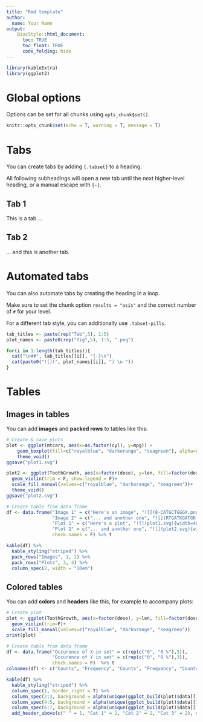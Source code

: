 ---
title: "Rmd template"
author:
  name: Your Name
output:
    BiocStyle::html_document:
      toc: TRUE
      toc_float: TRUE
      code_folding: hide
---

```{r setup}
library(kableExtra)
library(ggplot2)
```

# Global options

Options can be set for all chunks using `opts_chunk$set()`.

```{r}
knitr::opts_chunk$set(echo = T, warning = T, message = T)
```

# Tabs {.tabset}

You can create tabs by adding `{.tabset}` to a heading.

All following subheadings will open a new tab until the next higher-level heading, or a manual escape with `{-}`.

## Tab 1

This is a tab ...

## Tab 2

... and this is another tab.

# Automated tabs {.tabset .tabset-pills}

You can also automate tabs by creating the heading in a loop.

Make sure to set the chunk option `results = "asis"` and the correct number of `#` for your level.

For a different tab style, you can additionally use `.tabset-pills`.

```{r results = "asis"}
tab_titles <- paste(rep("Tab",5), 1:5)
plot_names <- paste0(rep("fig",5), 1:5, ".png")

for(i in 1:length(tab_titles)){
  cat("\n##", tab_titles[[i]], "{-}\n")
  cat(paste0("![](", plot_names[[i]], ") \n "))
}
```

# Tables

## Images in tables

You can add **images** and **packed rows** to tables like this:

```{r, message=F}
# Create & save plots
plot <- ggplot(mtcars, aes(x=as.factor(cyl), y=mpg)) + 
    geom_boxplot(fill=c("royalblue", "darkorange", "seagreen"), alpha=0.5) + 
    theme_void()
ggsave("plot1.svg")

plot2 <- ggplot(ToothGrowth, aes(x=factor(dose), y=len, fill=factor(dose))) +
  geom_violin(trim = F, show.legend = F)+
  scale_fill_manual(values=c("royalblue", "darkorange", "seagreen"))+
  theme_void()
ggsave("plot2.svg")

# Create table from data frame
df <- data.frame("Image 1" = c("Here's an image", "![](8-CATGCTGGGA.png){width=30%}"),
                 "Image 2" = c("... and another one", "![](RTGATKGATGR.png){width=30%}"),
                 "Plot 1" = c("Here's a plot", "![](plot1.svg){width=40%}"),
                 "Plot 2" = c("... and another one", "![](plot2.svg){width=40%}"),
                 check.names = F) %>% t

kable(df) %>% 
  kable_styling("striped") %>%
  pack_rows("Images", 1, 2) %>% 
  pack_rows("Plots", 3, 4) %>%
  column_spec(2, width = "10em")
```

## Colored tables

You can add **colors** and **headers** like this, for example to accompany plots:

```{r}
# Create plot
plot <- ggplot(ToothGrowth, aes(x=factor(dose), y=len, fill=factor(dose))) +
  geom_violin(trim=F)+
  scale_fill_manual(values=c("royalblue", "darkorange", "seagreen"))
print(plot)

# Create table from data frame
df <- data.frame("Occurence of X in set" = c(rep(c("0", "0 %"),3)),
                 "Occurence of Y in set" = c(rep(c("0", "0 %"),3)), 
                 check.names = F)  %>% t
colnames(df) <- c("Counts", "Frequency", "Counts", "Frequency", "Counts", "Frequency")

kable(df) %>% 
  kable_styling("striped") %>%
  column_spec(1, border_right = T) %>% 
  column_spec(2:3, background = alpha(unique(ggplot_build(plot)$data[[1]]["fill"])[[1]][1],0.5)) %>%
  column_spec(4:5, background = alpha(unique(ggplot_build(plot)$data[[1]]["fill"])[[1]][2],0.5)) %>%
  column_spec(6:7, background = alpha(unique(ggplot_build(plot)$data[[1]]["fill"])[[1]][3],0.5)) %>%
  add_header_above(c(" " = 1, "Cat 1" = 2, "Cat 2" = 2, "Cat 3" = 2), escape=F)
```
